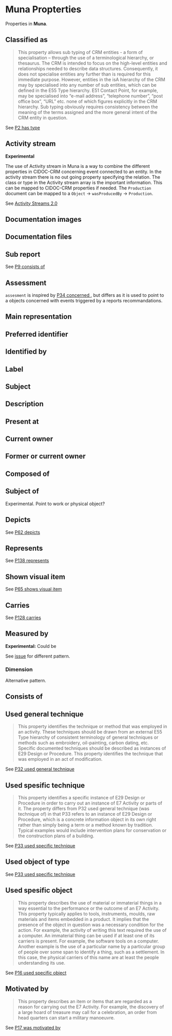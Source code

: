 # Muna Propterties

Properties in **Muna**.

## Classified as

> This property allows sub typing of CRM entities - a form of specialisation – through the use of a terminological hierarchy, or thesaurus. The CRM is intended to focus on the high-level entities and relationships needed to describe data structures. Consequently, it does not specialise entities any further than is required for this immediate purpose. However, entities in the isA hierarchy of the CRM may by specialised into any number of sub entities, which can be defined in the E55 Type hierarchy. E51 Contact Point, for example, may be specialised into “e-mail address”, “telephone number”, “post office box”, “URL” etc. none of which figures explicitly in the CRM hierarchy. Sub typing obviously requires consistency between the meaning of the terms assigned and the more general intent of the CRM entity in question.

See [P2 has type](http://ontologies.dataforhistory.org/property/2)

## Activity stream

**Experimental**

The use of Activity stream in Muna is a way to combine the different properties in CIDOC-CRM concerning event connected to an entity. In the activity stream there is no out going property specifying the relation. The class or type in the Activity stream array is the important information. This can be mapped to CIDOC-CRM properties if needed. The `Production` document can be mapped to a `Object` -> `wasProducedBy` -> `Production`.

See [Activity Streams 2.0](https://www.w3.org/TR/activitystreams-core/#introduction)

## Documentation images

## Documentation files

## Sub report

See [P9 consists of](http://ontologies.dataforhistory.org/property/8)

## Assessment

`assesment` is inspired by [P34 concerned ](http://ontologies.dataforhistory.org/property/32), but differs as it is used to point to a objects concerned with events triggered by a reports recommandations.

## Main representation

## Preferred identifier

## Identified by

## Label

## Subject

## Description

## Present at

## Current owner

## Former or current owner

## Composed of

## Subject of

Experimental. Point to work or physical object?

## Depicts

See [P62 depicts](http://ontologies.dataforhistory.org/property/56)

## Represents

See [P138 represents](http://ontologies.dataforhistory.org/property/126)

## Shown visual item

See [P65 shows visual item](http://ontologies.dataforhistory.org/property/57)

## Carries

See [P128 carries](http://ontologies.dataforhistory.org/property/116)

## Measured by

**Experimental:** Could be

See [issue](https://github.com/linked-art/linked.art/issues/270) for different pattern.

### Dimension

Alternative pattern.

## Consists of

## Used general technique

> This property identifies the technique or method that was employed in an activity. These techniques should be drawn from an external E55 Type hierarchy of consistent terminology of general techniques or methods such as embroidery, oil-painting, carbon dating, etc. Specific documented techniques should be described as instances of E29 Design or Procedure. This property identifies the technique that was employed in an act of modification.

See [P32 used general technique](http://ontologies.dataforhistory.org/property/30)

## Used spesific technique

> This property identifies a specific instance of E29 Design or Procedure in order to carry out an instance of E7 Activity or parts of it. The property differs from P32 used general technique (was technique of) in that P33 refers to an instance of E29 Design or Procedure, which is a concrete information object in its own right rather than simply being a term or a method known by tradition. Typical examples would include intervention plans for conservation or the construction plans of a building.

See [P33 used specific technique](http://ontologies.dataforhistory.org/property/31)

## Used object of type

See [P33 used specific technique](http://ontologies.dataforhistory.org/property/31)

## Used spesific object

> This property describes the use of material or immaterial things in a way essential to the performance or the outcome of an E7 Activity. This property typically applies to tools, instruments, moulds, raw materials and items embedded in a product. It implies that the presence of the object in question was a necessary condition for the action. For example, the activity of writing this text required the use of a computer. An immaterial thing can be used if at least one of its carriers is present. For example, the software tools on a computer. Another example is the use of a particular name by a particular group of people over some span to identify a thing, such as a settlement. In this case, the physical carriers of this name are at least the people understanding its use.

See [P16 used specific object](http://ontologies.dataforhistory.org/property/15)

## Motivated by

> This property describes an item or items that are regarded as a reason for carrying out the E7 Activity. For example, the discovery of a large hoard of treasure may call for a celebration, an order from head quarters can start a military manoeuvre.

See [P17 was motivated by](http://ontologies.dataforhistory.org/property/16)
